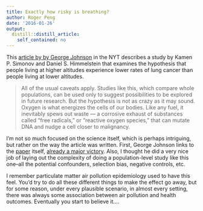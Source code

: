```yaml
---
title: Exactly how risky is breathing?
author: Roger Peng
date: '2016-01-26'
output:
  distill::distill_article:
    self_contained: no
---
```


This [article by by George Johnson](http://nyti.ms/23nysp5) in the NYT describes a study by Kamen P. Simonov​​ and Daniel S. Himmelstein​ that examines the hypothesis that people living at higher altitudes experience lower rates of lung cancer than people living at lower altitudes.

> All of the usual caveats apply. Studies like this, which compare whole populations, can be used only to suggest possibilities to be explored in future research. But the hypothesis is not as crazy as it may sound. Oxygen is what energizes the cells of our bodies. Like any fuel, it inevitably spews out waste — a corrosive exhaust of substances called “free radicals,” or “reactive oxygen species,” that can mutate DNA and nudge a cell closer to malignancy.

I'm not so much focused on the science itself, which is perhaps intriguing, but rather on the way the article was written. First, George Johnson links to the [paper](https://peerj.com/articles/705/) itself, [already a major victory](http://simplystatistics.org/2015/01/15/how-to-find-the-science-paper-behind-a-headline-when-the-link-is-missing/). Also, I thought he did a very nice job of laying out the complexity of doing a population-level study like this one--all the potential confounders, selection bias, negative controls, etc.

I remember particulate matter air pollution epidemiology used to have this feel. You'd try to do all these different things to make the effect go away, but for some reason, under every plausible scenario, in almost every setting, there was always some association between air pollution and health outcomes. Eventually you start to believe it....
